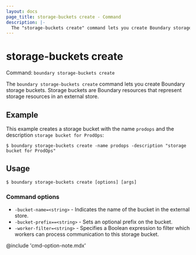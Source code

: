 ```yaml
---
layout: docs
page_title: storage-buckets create - Command
description: |-
  The "storage-buckets create" command lets you create Boundary storage buckets.
---
```


# storage-buckets create

Command: `boundary storage-buckets create`

The `boundary storage-buckets create` command lets you create Boundary storage buckets.
Storage buckets are Boundary resources that represent storage resources in an external store.

## Example

This example creates a storage bucket with the name `prodops` and the description `storage bucket for ProdOps`:

```shell-session
$ boundary storage-buckets create -name prodops -description "storage bucket for ProdOps"
```

## Usage

<CodeBlockConfig hideClipboard>

```shell-session
$ boundary storage-buckets create [options] [args]
```

</CodeBlockConfig>

### Command options

- `-bucket-name=<string>` - Indicates the name of the bucket in the external store.
- `-bucket-prefix==<string>` - Sets an optional prefix on the bucket.
- `-worker-filter=<string>` - Specifies a Boolean expression to filter which workers can process communication to this storage bucket.

@include 'cmd-option-note.mdx'